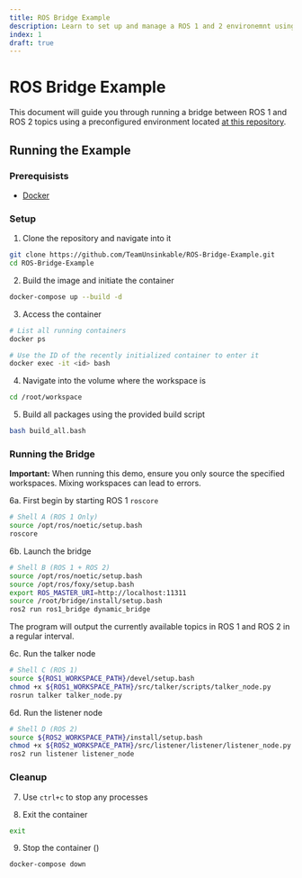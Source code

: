 ```yaml
---
title: ROS Bridge Example
description: Learn to set up and manage a ROS 1 and 2 environemnt using Docker.
index: 1
draft: true
---
```



# ROS Bridge Example

This document will guide you through running a bridge between ROS 1 and ROS 2 topics using a preconfigured environment located [at this repository](https://github.com/TeamUnsinkable/ROS-Bridge-Example).

## Running the Example

### Prerequisists

- [Docker](https://www.docker.com)

### Setup

1. Clone the repository and navigate into it

```sh
git clone https://github.com/TeamUnsinkable/ROS-Bridge-Example.git
cd ROS-Bridge-Example
```

2. Build the image and initiate the container

```sh
docker-compose up --build -d
```

3. Access the container

```sh
# List all running containers
docker ps

# Use the ID of the recently initialized container to enter it
docker exec -it <id> bash
```

4. Navigate into the volume where the workspace is

```bash
cd /root/workspace
```

5. Build all packages using the provided build script

```bash
bash build_all.bash
```

### Running the Bridge

**Important:** When running this demo, ensure you only source the specified workspaces. Mixing workspaces can lead to errors.

6a. First begin by starting ROS 1 `roscore`

```bash
# Shell A (ROS 1 Only)
source /opt/ros/noetic/setup.bash
roscore
```

6b. Launch the bridge

```bash
# Shell B (ROS 1 + ROS 2)
source /opt/ros/noetic/setup.bash
source /opt/ros/foxy/setup.bash
export ROS_MASTER_URI=http://localhost:11311
source /root/bridge/install/setup.bash
ros2 run ros1_bridge dynamic_bridge
```

The program will output the currently available topics in ROS 1 and ROS 2 in a regular interval.

6c. Run the talker node

```bash
# Shell C (ROS 1)
source ${ROS1_WORKSPACE_PATH}/devel/setup.bash
chmod +x ${ROS1_WORKSPACE_PATH}/src/talker/scripts/talker_node.py
rosrun talker talker_node.py
```

6d. Run the listener node

```bash
# Shell D (ROS 2)
source ${ROS2_WORKSPACE_PATH}/install/setup.bash
chmod +x ${ROS2_WORKSPACE_PATH}/src/listener/listener/listener_node.py
ros2 run listener listener_node
```

### Cleanup

7. Use `ctrl+c` to stop any processes

8. Exit the container

```bash
exit
```

9. Stop the container ()

```bash
docker-compose down
```
